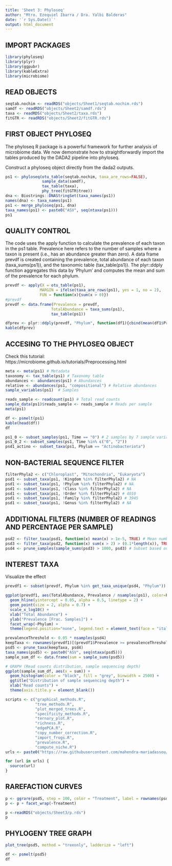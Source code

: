 ```yaml
---
title: 'Sheet 3: Phyloseq'
author: "Mtro. Ezequiel Ibarra / Dra. Yalbi Balderas"
date: '`r Sys.Date()`'
output: html_document
---
```


## IMPORT PACKAGES

```r
library(phyloseq) 
library(plyr)
library(ggpubr)
library(kableExtra)
library(microbiome)
```

## READ OBJECTS

```r
seqtab.nochim <- readRDS("objects/Sheet1/seqtab.nochim.rds")
samdf <- readRDS("objects/Sheet2/samdf.rds")
taxa <- readRDS("objects/Sheet2/taxa.rds")
fitGTR <- readRDS("objects/Sheet2/fitGTR.rds")
```

## FIRST OBJECT PHYLOSEQ

The phyloseq R package is a powerful framework for further analysis of microbiome data. We now demonstrate how to straightforwardly import the tables produced by the DADA2 pipeline into phyloseq.

Construct a phyloseq object directly from the dada2 outputs.

```r
ps1 <- phyloseq(otu_table(seqtab.nochim, taxa_are_rows=FALSE), 
                sample_data(samdf), 
                tax_table(taxa),
                phy_tree(fitGTR$tree))
dna <- Biostrings::DNAStringSet(taxa_names(ps1))
names(dna) <- taxa_names(ps1)
ps1 <- merge_phyloseq(ps1, dna)
taxa_names(ps1) <- paste0("ASV", seq(ntaxa(ps1)))
ps1 
```

## QUALITY CONTROL

The code uses the apply function to calculate the prevalence of each taxon in the ps1 table. Prevalence here refers to the number of samples where a taxon is present (i.e., has an abundance greater than zero). A data frame prevdf is created containing the prevalence, total abundance of each taxon (taxa_sums(ps1)), and the taxonomic table (tax_table(ps1)). The plyr::ddply function aggregates this data by 'Phylum' and computes the mean and sum of the prevalence for each phylum.

```r
prevdf <- apply(X = otu_table(ps1),
               MARGIN = ifelse(taxa_are_rows(ps1), yes = 1, no = 2),
               FUN = function(x){sum(x > 0)})
#prevdf
prevdf <- data.frame(Prevalence = prevdf,
                    TotalAbundance = taxa_sums(ps1),
                    tax_table(ps1))

dfprev <- plyr::ddply(prevdf, "Phylum", function(df1){cbind(mean(df1$Prevalence),sum(df1$Prevalence))})
kable(dfprev)
```

## ACCESING TO THE PHYLOSEQ OBJECT 
Check this tutorial: https://microbiome.github.io/tutorials/Preprocessing.html

```r

meta <- meta(ps1) # Metadata
taxonomy <- tax_table(ps1) # Taxonomy table
abundances <- abundances(ps1) # Abundances
relative <- abundances(ps1, "compositional") # Relative abundances
sample_variables(ps1)  # Samples 

reads_sample <- readcount(ps1) # Total read counts
sample_data(ps1)$reads_sample <- reads_sample # Reads per sample
meta(ps1)

df <- psmelt(ps1)
kable(head(df))
df

ps1_0 <- subset_samples(ps1, Time == "0") # 2 samples by 7 sample variables
ps1_0_2 <- subset_samples(ps1, Time %in% c("0", "2"))
psd1_actino <- subset_taxa(ps1, Phylum == "Actinobacteriota")
```

## NON-BACTERIAL SEQUENCE FILTER

```r
filterPhyla2 <- c("Chloroplast", "Mitochondria", "Eukaryota")
psd1 <- subset_taxa(ps1, !Kingdom %in% filterPhyla2) # NA
psd1 <- subset_taxa(ps1, !Phylum %in% filterPhyla2) # NA
psd1 <- subset_taxa(ps1, !Class %in% filterPhyla2) # NA
psd1 <- subset_taxa(ps1, !Order %in% filterPhyla2) # 4010
psd1 <- subset_taxa(ps1, !Family %in% filterPhyla2) # 3945
psd1 <- subset_taxa(ps1, !Genus %in% filterPhyla2) # NA
```

## ADDITIONAL FILTERS (NUMBER OF READINGS AND PERCENTAGE PER SAMPLE)

```r
psd2 <- filter_taxa(psd1, function(x) mean(x) > 1e-5, TRUE) # Mean number of read counts
psd3 <- filter_taxa(psd2, function(x) sum(x > 2) > (0.1*length(x)), TRUE) # Remove taxa observed X times in at least 10% of the samples
psd4 <- prune_samples(sample_sums(psd3) > 1000, psd3) # Subset based on how many reads each sample have. 
```

## INTEREST TAXA

Visualize the effect 
```r

prevdf1 <- subset(prevdf, Phylum %in% get_taxa_unique(psd4, "Phylum"))

ggplot(prevdf1, aes(TotalAbundance, Prevalence / nsamples(ps1), color=Phylum)) +
  geom_hline(yintercept = 0.05, alpha = 0.5, linetype = 2) +  
  geom_point(size = 2, alpha = 0.7) +
  scale_x_log10() +  
  xlab("Total Abundance") + 
  ylab("Prevalence [Frac. Samples]") +
  facet_wrap(~Phylum) + 
  theme(legend.position="none", legend.text = element_text(face = "italic"))
```

```r

prevalenceThreshold <- 0.05 * nsamples(psd4)
keepTaxa <- rownames(prevdf1)[(prevdf1$Prevalence >= prevalenceThreshold)]
psd5 <- prune_taxa(keepTaxa, psd4)
taxa_names(psd5) <- paste0("ASV", seq(ntaxa(psd5)))
sample_sum_df <- data.frame(sum = sample_sums(psd5))

# GRAPH (Read counts distribution, sample sequencing depth)
ggplot(sample_sum_df, aes(x = sum)) + 
  geom_histogram(color = "black", fill = "grey", binwidth = 2500) +
  ggtitle("Distribution of sample sequencing depth") + 
  xlab("Read counts") +
  theme(axis.title.y = element_blank())
```

```r
scripts <- c("graphical_methods.R",
             "tree_methods.R",
             "plot_merged_trees.R",
             "specificity_methods.R",
             "ternary_plot.R",
             "richness.R",
             "edgePCA.R",
             "copy_number_correction.R",
             "import_frogs.R",
             "prevalence.R",
             "compute_niche.R")
urls <- paste0("https://raw.githubusercontent.com/mahendra-mariadassou/phyloseq-extended/master/R/", scripts)

for (url in urls) {
  source(url)
}
```

## RAREFACTION CURVES

```r
p <- ggrare(psd5, step = 100, color = "Treatment", label = rownames(psd5@sam_data), se = TRUE)
p <- p + facet_wrap(~Treatment)

p <-readRDS("objects/Sheet3/p.rds")
p

```

## PHYLOGENY TREE GRAPH

```r
plot_tree(psd5, method = "treeonly", ladderize = "left")
```

```r
df <- psmelt(psd5)
df
```



